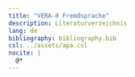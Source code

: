 ```yaml
---
title: "VERA-8 Fremdsprache"
description: Literaturverzeichnis
lang: de
bibliography: bibliography.bib
csl: ../assets/apa.csl
nocite: |
  @*
---
```

